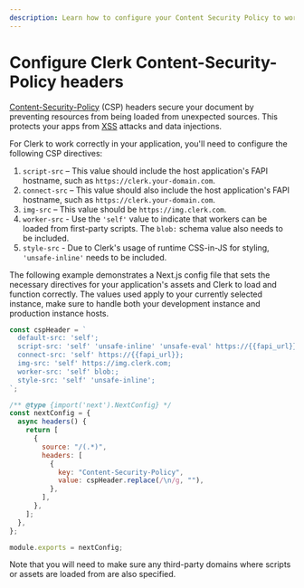```yaml
---
description: Learn how to configure your Content Security Policy to work with Clerk's APIs.
---
```


# Configure Clerk Content-Security-Policy headers

[Content-Security-Policy](https://developer.mozilla.org/en-US/docs/Web/HTTP/CSP) (CSP) headers secure your document by preventing resources from being loaded from unexpected sources. This protects your apps from [XSS](/docs/security/xss-leak-protection#xss-leak-protection) attacks and data injections.

For Clerk to work correctly in your application, you'll need to configure the following CSP directives:

1. `script-src` – This value should include the host application's FAPI hostname, such as `https://clerk.your-domain.com`.
2. `connect-src` – This value should also include the host application's FAPI hostname, such as `https://clerk.your-domain.com`.
3. `img-src` – This value should be `https://img.clerk.com`.
4. `worker-src` - Use the `'self'` value to indicate that workers can be loaded from first-party scripts. The `blob:` schema value also needs to be included.
5. `style-src` - Due to Clerk's usage of runtime CSS-in-JS for styling, `'unsafe-inline'` needs to be included.

The following example demonstrates a Next.js config file that sets the necessary directives for your application's assets and Clerk to load and function correctly. The values used apply to your currently selected instance, make sure to handle both your development instance and production instance hosts.

```js {{ filename: "next.config.js" }}
const cspHeader = `
  default-src: 'self';
  script-src: 'self' 'unsafe-inline' 'unsafe-eval' https://{{fapi_url}};
  connect-src: 'self' https://{{fapi_url}};
  img-src: 'self' https://img.clerk.com;
  worker-src: 'self' blob:;
  style-src: 'self' 'unsafe-inline';
`;

/** @type {import('next').NextConfig} */
const nextConfig = {
  async headers() {
    return [
      {
        source: "/(.*)",
        headers: [
          {
            key: "Content-Security-Policy",
            value: cspHeader.replace(/\n/g, ""),
          },
        ],
      },
    ];
  },
};

module.exports = nextConfig;
```

Note that you will need to make sure any third-party domains where scripts or assets are loaded from are also specified.
